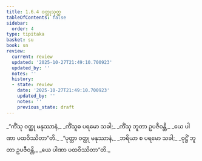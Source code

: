 ```yaml
---
title: 1.6.4 ဝတ္ထုသုတ္တ
tableOfContents: false
sidebar:
  order: 4
type: tipitaka
basket: su
book: sn
review:
  current: review
  updated: '2025-10-27T21:49:10.700923'
  updated_by: ''
  notes: ''
  history:
  - state: review
    date: '2025-10-27T21:49:10.700923'
    updated_by: ''
    notes: ''
    previous_state: draft
---
```



<ReviewStatus review={frontmatter.review} showDetails={true} />

<HypothesisAnnotation frontmatter={frontmatter} />

<DynamicBreadcrumb />

<Division number="54" book="sn" e="ch" v="18" p="287">

<Paragraph number="294" type="verses" book="sn">
_“ကိံသု ဝတ္ထု မနုဿာနံ,_  
_ကိံသူဓ ပရမော သခါ;_  
_ကိံသု ဘူတာ ဥပဇီဝန္တိ,_  
_ယေ ပါဏာ ပထဝိဿိတာ”တိ._  

</Paragraph>

<Paragraph number="295" type="verses" book="sn">
_“ပုတ္တာ ဝတ္ထု မနုဿာနံ,_  
_ဘရိယာ စ ပရမော သခါ;_  
_ဝုဋ္ဌိံ ဘူတာ ဥပဇီဝန္တိ,_  
_ယေ ပါဏာ ပထဝိဿိတာ”တိ._
</Paragraph>
</Division>